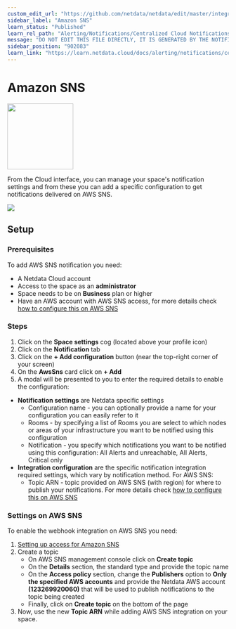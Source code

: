 ```yaml
---
custom_edit_url: "https://github.com/netdata/netdata/edit/master/integrations/cloud-notifications/metadata.yaml"
sidebar_label: "Amazon SNS"
learn_status: "Published"
learn_rel_path: "Alerting/Notifications/Centralized Cloud Notifications"
message: "DO NOT EDIT THIS FILE DIRECTLY, IT IS GENERATED BY THE NOTIFICATION'S metadata.yaml FILE"
sidebar_position: "902083"
learn_link: "https://learn.netdata.cloud/docs/alerting/notifications/centralized-cloud-notifications/amazon-sns"
---
```



# Amazon SNS


<img src="https://netdata.cloud/img/awssns.png" width="150"/>


From the Cloud interface, you can manage your space's notification settings and from these you can add a specific configuration to get notifications delivered on AWS SNS.


<img src="https://img.shields.io/badge/maintained%20by-Netdata-%2300ab44" />

## Setup

### Prerequisites

To add AWS SNS notification you need:

- A Netdata Cloud account
- Access to the space as an **administrator**
- Space needs to be on **Business** plan or higher
- Have an AWS account with AWS SNS access, for more details check [how to configure this on AWS SNS](#settings-on-aws-sns)

### Steps

1. Click on the **Space settings** cog (located above your profile icon)
2. Click on the **Notification** tab
3. Click on the **+ Add configuration** button (near the top-right corner of your screen)
4. On the **AwsSns** card click on **+ Add**
5. A modal will be presented to you to enter the required details to enable the configuration:
  * **Notification settings** are Netdata specific settings
      - Configuration name - you can optionally provide a name for your configuration  you can easily refer to it
      - Rooms - by specifying a list of Rooms you are select to which nodes or areas of your infrastructure you want to be notified using this configuration
      - Notification - you specify which notifications you want to be notified using this configuration: All Alerts and unreachable, All Alerts, Critical only
  * **Integration configuration** are the specific notification integration required settings, which vary by notification method. For AWS SNS:
      - Topic ARN - topic provided on AWS SNS (with region) for where to publish your notifications. For more details check [how to configure this on AWS SNS](#settings-on-aws-sns)

### Settings on AWS SNS

To enable the webhook integration on AWS SNS you need:
1. [Setting up access for Amazon SNS](https://docs.aws.amazon.com/sns/latest/dg/sns-setting-up.html)
2. Create a topic
    - On AWS SNS management console click on **Create topic**
    - On the **Details** section, the standard type and provide the topic name
    - On the **Access policy** section, change the **Publishers** option to **Only the specified AWS accounts** and provide the Netdata AWS account **(123269920060)** that will be used to publish notifications to the topic being created
    - Finally, click on **Create topic** on the bottom of the page
3. Now, use the new **Topic ARN** while adding AWS SNS integration on your space.


